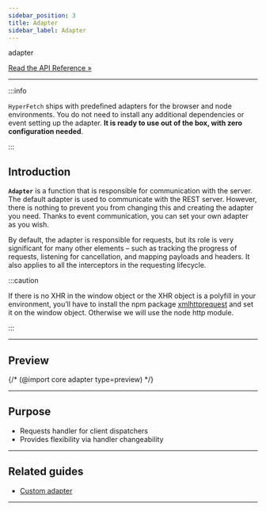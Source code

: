 ```yaml
---
sidebar_position: 3
title: Adapter
sidebar_label: Adapter
---
```


<div class="api-link">
  <div class="api-link-title">adapter</div>
  <div class="api-link-sub-title">

[Read the API Reference »](/api/core/Classes/Adapter.mdx)

  </div>
</div>

---

:::info

`HyperFetch` ships with predefined adapters for the browser and node environments. You do not need to install any
additional dependencies or event setting up the adapter. **It is ready to use out of the box, with zero configuration
needed**.

:::

## Introduction

**`Adapter`** is a function that is responsible for communication with the server. The default adapter is used to
communicate with the REST server. However, there is nothing to prevent you from changing this and creating the adapter
you need. Thanks to event communication, you can set your own adapter as you wish.

By default, the adapter is responsible for requests, but its role is very significant for many other elements – such as
tracking the progress of requests, listening for cancellation, and mapping payloads and headers. It also applies to all
the interceptors in the requesting lifecycle.

:::caution

If there is no XHR in the window object or the XHR object is a polyfill in your environment, you’ll have to install the
npm package [xmlhttprequest](https://www.npmjs.com/package/xmlhttprequest) and set it on the window object. Otherwise we
will use the node http module.

:::

---

## Preview

{/* (@import core adapter type=preview) */}

---

## Purpose

- Requests handler for client dispatchers
- Provides flexibility via handler changeability

---

## Related guides

- [Custom adapter](/guides/02-advanced/custom-adapter.mdx)

---
